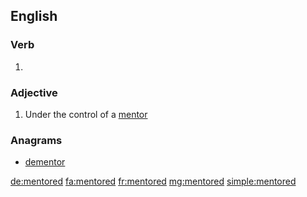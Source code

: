 ==English==

===Verb===
{{head|en|verb form}}

# {{en-past of|mentor}}

===Adjective===
{{en-adj}}

# Under the control of a [[mentor]]

===Anagrams===
* [[dementor#English|dementor]]

[[de:mentored]]
[[fa:mentored]]
[[fr:mentored]]
[[mg:mentored]]
[[simple:mentored]]